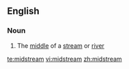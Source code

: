 ==English==

===Noun===
{{en-noun|-}}

# The [[middle]] of a [[stream]] or [[river]]

[[te:midstream]]
[[vi:midstream]]
[[zh:midstream]]